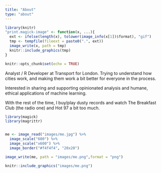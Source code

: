 ```yaml
---
title: "About"
type: "about"
---
```


```r
library(knitr)
"print.magick-image" <- function(x, ...){
  ext <- ifelse(length(x), tolower(image_info(x[1])$format), "gif")
  tmp <- tempfile(fileext = paste0(".", ext))
  image_write(x, path = tmp)
  knitr::include_graphics(tmp)
}
```

```r
knitr::opts_chunk$set(echo = TRUE)
```

Analyst / R Developer at Transport for London. Trying to understand how cities work, and making them work a bit better for everyone in the process. 

Interested in sharing and supporting opinionated analysis and humane, ethical applications of machine learning.

With the rest of the time, I buy/play dusty records and watch The Breakfast Club (the radio one) and Hot 97 a bit too much.

```r
library(magick)
library(magrittr)


me <- image_read("images/me.jpg") %>% 
  image_scale("600") %>% 
  image_scale("x600") %>% 
  image_border("#f4f4f4", "20x20")

image_write(me, path = "images/me.png",format = "png")

knitr::include_graphics("images/me.png")

```
